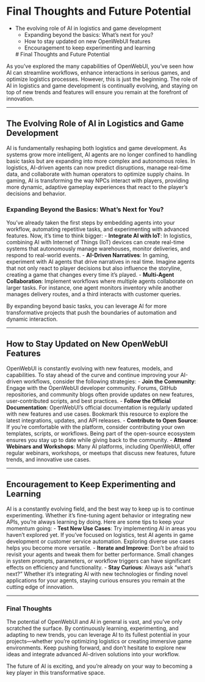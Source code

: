 # Final Thoughts and Future Potential
 - The evolving role of AI in logistics and game development
    - Expanding beyond the basics: What’s next for you?
    - How to stay updated on new OpenWebUI features
    - Encouragement to keep experimenting and learning

    # Final Thoughts and Future Potential

As you’ve explored the many capabilities of OpenWebUI, you’ve seen how AI can streamline workflows, enhance interactions in serious games, and optimize logistics processes. However, this is just the beginning. The role of AI in logistics and game development is continually evolving, and staying on top of new trends and features will ensure you remain at the forefront of innovation.

---

## The Evolving Role of AI in Logistics and Game Development

AI is fundamentally reshaping both logistics and game development. As systems grow more intelligent, AI agents are no longer confined to handling basic tasks but are expanding into more complex and autonomous roles. In logistics, AI-driven agents can now predict disruptions, manage real-time data, and collaborate with human operators to optimize supply chains. In gaming, AI is transforming the way NPCs interact with players, providing more dynamic, adaptive gameplay experiences that react to the player’s decisions and behavior.

### Expanding Beyond the Basics: What’s Next for You?

You’ve already taken the first steps by embedding agents into your workflow, automating repetitive tasks, and experimenting with advanced features. Now, it’s time to think bigger:
- **Integrate AI with IoT**: In logistics, combining AI with Internet of Things (IoT) devices can create real-time systems that autonomously manage warehouses, monitor deliveries, and respond to real-world events.
- **AI-Driven Narratives**: In gaming, experiment with AI agents that drive narratives in real time. Imagine agents that not only react to player decisions but also influence the storyline, creating a game that changes every time it’s played.
- **Multi-Agent Collaboration**: Implement workflows where multiple agents collaborate on larger tasks. For instance, one agent monitors inventory while another manages delivery routes, and a third interacts with customer queries.

By expanding beyond basic tasks, you can leverage AI for more transformative projects that push the boundaries of automation and dynamic interaction.

---

## How to Stay Updated on New OpenWebUI Features

OpenWebUI is constantly evolving with new features, models, and capabilities. To stay ahead of the curve and continue improving your AI-driven workflows, consider the following strategies:
- **Join the Community**: Engage with the OpenWebUI developer community. Forums, GitHub repositories, and community blogs often provide updates on new features, user-contributed scripts, and best practices.
- **Follow the Official Documentation**: OpenWebUI’s official documentation is regularly updated with new features and use cases. Bookmark this resource to explore the latest integrations, updates, and API releases.
- **Contribute to Open Source**: If you’re comfortable with the platform, consider contributing your own templates, scripts, or workflows. Being part of the open-source ecosystem ensures you stay up to date while giving back to the community.
- **Attend Webinars and Workshops**: Many AI platforms, including OpenWebUI, offer regular webinars, workshops, or meetups that discuss new features, future trends, and innovative use cases.

---

## Encouragement to Keep Experimenting and Learning

AI is a constantly evolving field, and the best way to keep up is to continue experimenting. Whether it’s fine-tuning agent behavior or integrating new APIs, you’re always learning by doing. Here are some tips to keep your momentum going:
- **Test New Use Cases**: Try implementing AI in areas you haven’t explored yet. If you’ve focused on logistics, test AI agents in game development or customer service automation. Exploring diverse use cases helps you become more versatile.
- **Iterate and Improve**: Don’t be afraid to revisit your agents and tweak them for better performance. Small changes in system prompts, parameters, or workflow triggers can have significant effects on efficiency and functionality.
- **Stay Curious**: Always ask “what’s next?” Whether it’s integrating AI with new technologies or finding novel applications for your agents, staying curious ensures you remain at the cutting edge of innovation.

---

### Final Thoughts

The potential of OpenWebUI and AI in general is vast, and you’ve only scratched the surface. By continuously learning, experimenting, and adapting to new trends, you can leverage AI to its fullest potential in your projects—whether you're optimizing logistics or creating immersive game environments. Keep pushing forward, and don’t hesitate to explore new ideas and integrate advanced AI-driven solutions into your workflow.

The future of AI is exciting, and you’re already on your way to becoming a key player in this transformative space.
